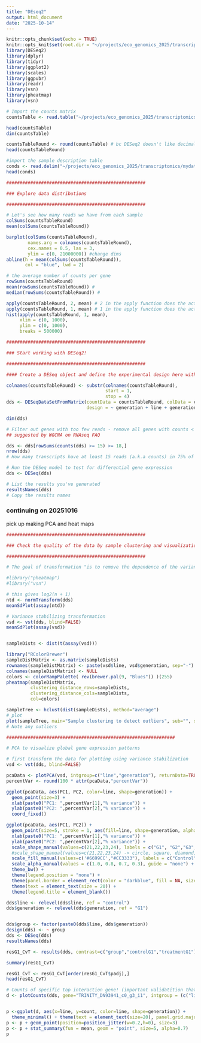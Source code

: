 ```yaml
---
title: "DEseq2"
output: html_document
date: "2025-10-14"
---
```


```r
knitr::opts_chunk$set(echo = TRUE)
knitr::opts_knit$set(root.dir = "~/projects/eco_genomics_2025/transcriptomics/mydata")
library(DESeq2)
library(dplyr)
library(tidyr)
library(ggplot2)
library(scales)
library(ggpubr)
library(readr)
library(vsn)  
library(pheatmap)
library(vsn)

# Import the counts matrix
countsTable <- read.table("~/projects/eco_genomics_2025/transcriptomics/mydata/counts_matrix.txt", header = TRUE, row.names = 1)

head(countsTable)
dim(countsTable)

countsTableRound <- round(countsTable) # bc DESeq2 doesn't like decimals (and Salmon outputs data with decimals)
head(countsTableRound)

#import the sample description table
conds <- read.delim("~/projects/eco_genomics_2025/transcriptomics/mydata/metadata.txt", header = TRUE, stringsAsFactors = TRUE, row.names = 1)
head(conds)
```


```r
####################################################

### Explore data distributions

####################################################

# Let's see how many reads we have from each sample
colSums(countsTableRound)
mean(colSums(countsTableRound))

barplot(colSums(countsTableRound), 
        names.arg = colnames(countsTableRound), 
        cex.names = 0.5, las = 3, 
        ylim = c(0, 21000000)) #change dims
abline(h = mean(colSums(countsTableRound)), 
       col = "blue", lwd = 2)

# the average number of counts per gene
rowSums(countsTableRound)
mean(rowSums(countsTableRound)) # 
median(rowSums(countsTableRound)) #

apply(countsTableRound, 2, mean) # 2 in the apply function does the action across columns
apply(countsTableRound, 1, mean) # 1 in the apply function does the action across rows
hist(apply(countsTableRound, 1, mean), 
     xlim = c(0, 1000), 
     ylim = c(0, 1000), 
     breaks = 500000)


```

```r
####################################################

### Start working with DESeq2!

####################################################

#### Create a DESeq object and define the experimental design here with the tilda

colnames(countsTableRound) <- substr(colnames(countsTableRound), 
                                     start = 1, 
                                     stop = 4)
dds <- DESeqDataSetFromMatrix(countData = countsTableRound, colData = conds, 
                              design = ~ generation + line + generation:line)

dim(dds)

# Filter out genes with too few reads - remove all genes with counts < 15 in more than 75% of 24 samples, so 18)
## suggested by WGCNA on RNAseq FAQ

dds <- dds[rowSums(counts(dds) >= 15) >= 18,]
nrow(dds) 
# How many transcripts have at least 15 reads (a.k.a counts) in 75% of the samples

# Run the DESeq model to test for differential gene expression
dds <- DESeq(dds)

# List the results you've generated
resultsNames(dds)
# Copy the results names 
```
### continuing on 20251016
pick up making PCA and heat maps

```r
####################################################

### Check the quality of the data by sample clustering and visualization

####################################################

# The goal of transformation "is to remove the dependence of the variance on the mean, particularly the high variance of the logarithm of count data when the mean is low."

#library("pheatmap")
#library("vsn")

# this gives log2(n + 1)
ntd <- normTransform(dds)
meanSdPlot(assay(ntd))

# Variance stabilizing transformation
vsd <- vst(dds, blind=FALSE)
meanSdPlot(assay(vsd))


sampleDists <- dist(t(assay(vsd)))

library("RColorBrewer")
sampleDistMatrix <- as.matrix(sampleDists)
rownames(sampleDistMatrix) <- paste(vsd$line, vsd$generation, sep="-")
colnames(sampleDistMatrix) <- NULL
colors <- colorRampPalette( rev(brewer.pal(9, "Blues")) )(255)
pheatmap(sampleDistMatrix,
         clustering_distance_rows=sampleDists,
         clustering_distance_cols=sampleDists,
         col=colors)

sampleTree <- hclust(dist(sampleDists), method="average")
# plot
plot(sampleTree, main="Sample clustering to detect outliers", sub="", xlab="",cex.lab=1.5, cex.axis=1.5, cex.main=2)
# Note any outliers

###############################################################

# PCA to visualize global gene expression patterns

# first transform the data for plotting using variance stabilization
vsd <- vst(dds, blind=FALSE)

pcaData <- plotPCA(vsd, intgroup=c("line","generation"), returnData=TRUE)
percentVar <- round(100 * attr(pcaData,"percentVar"))

ggplot(pcaData, aes(PC1, PC2, color=line, shape=generation)) +
  geom_point(size=3) +
  xlab(paste0("PC1: ",percentVar[1],"% variance")) +
  ylab(paste0("PC2: ",percentVar[2],"% variance")) + 
  coord_fixed()

ggplot(pcaData, aes(PC1, PC2)) +
  geom_point(size=5, stroke = 1, aes(fill=line, shape=generation, alpha = generation)) +
  xlab(paste0("PC1: ",percentVar[1],"% variance")) +
  ylab(paste0("PC2: ",percentVar[2],"% variance")) +
  scale_shape_manual(values=c(21,22,23,24), labels = c("G1", "G2","G3", "G4"))+
  #scale_shape_manual(values=c(21,22,23,24) -> circle, square, diamond, triangle
  scale_fill_manual(values=c('#6699CC',"#CC3333"), labels = c("Control", "Treatment"))+
  scale_alpha_manual(values = c(1.0, 0.8, 0.7, 0.3), guide = "none") +
  theme_bw() +
  theme(legend.position = "none") +
  theme(panel.border = element_rect(color = "darkblue", fill = NA, size = 3))+
  theme(text = element_text(size = 20)) +
  theme(legend.title = element_blank())
```

```r
dds$line <- relevel(dds$line, ref = "control")
dds$generation <- relevel(dds$generation, ref = "G1")


dds$group <- factor(paste0(dds$line, dds$generation))
design(dds) <- ~ group
dds <- DESeq(dds)
resultsNames(dds)

resG1_CvT <- results(dds, contrast=c("group","controlG1","treatmentG1"), alpha = 0.05)

summary(resG1_CvT)

resG1_CvT <- resG1_CvT[order(resG1_CvT$padj),]
head(resG1_CvT)
```

```r
# Counts of specific top interaction gene! (important validatition that the normalization, model is working)
d <- plotCounts(dds, gene="TRINITY_DN93941_c0_g3_i1", intgroup = (c("line","generation")), returnData=TRUE)


p <-ggplot(d, aes(x=line, y=count, color=line, shape=generation)) + 
  theme_minimal() + theme(text = element_text(size=20), panel.grid.major=element_line(colour="grey"))
p <- p + geom_point(position=position_jitter(w=0.2,h=0), size=3)
p <- p + stat_summary(fun = mean, geom = "point", size=5, alpha=0.7) 
p
```

